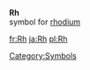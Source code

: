 '''Rh'''<br>{{chemistry}} symbol for [[rhodium]]
[[Category:Symbols]]

[[fr:Rh]]
[[ja:Rh]]
[[pl:Rh]]
